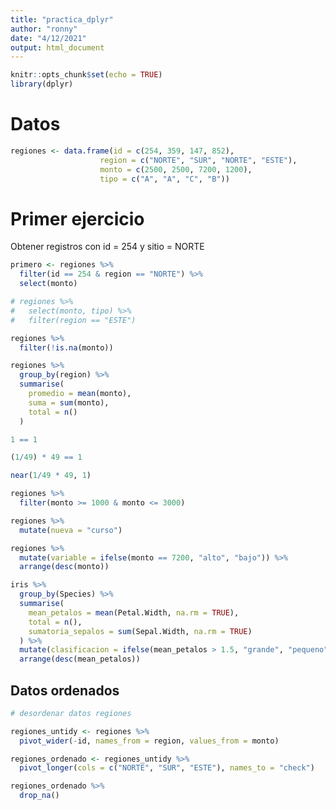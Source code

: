 ```yaml
---
title: "practica_dplyr"
author: "ronny"
date: "4/12/2021"
output: html_document
---
```


```r
knitr::opts_chunk$set(echo = TRUE)
library(dplyr)
```

# Datos

```r
regiones <- data.frame(id = c(254, 359, 147, 852),
                    region = c("NORTE", "SUR", "NORTE", "ESTE"),
                    monto = c(2500, 2500, 7200, 1200),
                    tipo = c("A", "A", "C", "B"))
```

# Primer ejercicio

Obtener registros con id = 254 y sitio = NORTE

```r
primero <- regiones %>% 
  filter(id == 254 & region == "NORTE") %>% 
  select(monto)

# regiones %>% 
#   select(monto, tipo) %>% 
#   filter(region == "ESTE")

regiones %>% 
  filter(!is.na(monto))

regiones %>% 
  group_by(region) %>% 
  summarise(
    promedio = mean(monto),
    suma = sum(monto),
    total = n()
  )

1 == 1

(1/49) * 49 == 1

near(1/49 * 49, 1)

regiones %>% 
  filter(monto >= 1000 & monto <= 3000)

regiones %>% 
  mutate(nueva = "curso")

regiones %>% 
  mutate(variable = ifelse(monto == 7200, "alto", "bajo")) %>% 
  arrange(desc(monto))

iris %>% 
  group_by(Species) %>% 
  summarise(
    mean_petalos = mean(Petal.Width, na.rm = TRUE),
    total = n(),
    sumatoria_sepalos = sum(Sepal.Width, na.rm = TRUE)
  ) %>% 
  mutate(clasificacion = ifelse(mean_petalos > 1.5, "grande", "pequeno")) %>% 
  arrange(desc(mean_petalos))
```


## Datos ordenados

```r
# desordenar datos regiones

regiones_untidy <- regiones %>% 
  pivot_wider(-id, names_from = region, values_from = monto)

regiones_ordenado <- regiones_untidy %>% 
  pivot_longer(cols = c("NORTE", "SUR", "ESTE"), names_to = "check")

regiones_ordenado %>% 
  drop_na()
```







